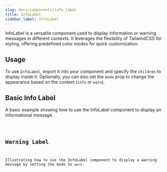 ```yaml
---
slug: docs/components/info_label
title: InfoLabel
sidebar_label: InfoLabel
---
```


InfoLabel is a versatile component used to display information or warning messages in different contexts. It leverages the flexibility of TailwindCSS for styling, offering predefined color modes for quick customization.

## Usage

To use `InfoLabel`, import it into your component and specify the `children` to display inside it. Optionally, you can also set the `mode` prop to change the appearance based on the context (`info` or `warn`).


## Basic Info Label

A basic example showing how to use the InfoLabel component to display an informational message.


<CodeSample>
    <InfoLabelBasicDemo/>
</CodeSample>

<Code code={InfoLabelBasicSource} lang="tsx" />

## Warning Label

Illustrating how to use the InfoLabel component to display a warning message by setting the mode to `warn`.


<CodeSample>
    <InfoLabelWarnDemo/>
</CodeSample>

<Code code={InfoLabelWarnSource} lang="tsx" />
